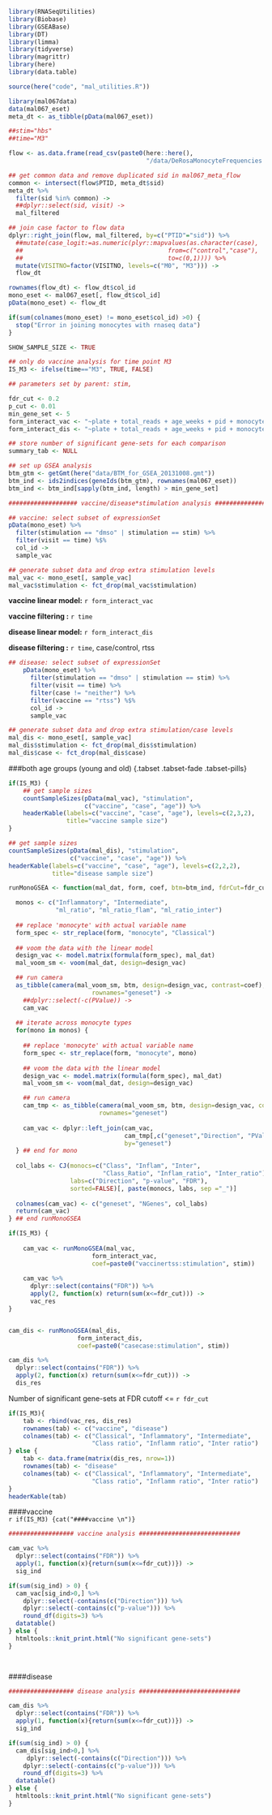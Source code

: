 

```r
library(RNASeqUtilities)
library(Biobase)
library(GSEABase)
library(DT)
library(limma)
library(tidyverse)
library(magrittr)
library(here)
library(data.table)

source(here("code", "mal_utilities.R"))
```

```r
library(mal067data)
data(mal067_eset)
meta_dt <- as_tibble(pData(mal067_eset))
```


```r

##stim="hbs"
##time="M3"

flow <- as.data.frame(read_csv(paste0(here::here(),
                                      "/data/DeRosaMonocyteFrequencies.csv")))

## get common data and remove duplicated sid in mal067_meta_flow
common <- intersect(flow$PTID, meta_dt$sid)
meta_dt %>%
  filter(sid %in% common) ->
  ##dplyr::select(sid, visit) -> 
  mal_filtered

## join case factor to flow data
dplyr::right_join(flow, mal_filtered, by=c("PTID"="sid")) %>%
  ##mutate(case_logit:=as.numeric(plyr::mapvalues(as.character(case),
  ##                                        from=c("control","case"), 
  ##                                        to=c(0,1)))) %>%
  mutate(VISITNO=factor(VISITNO, levels=c("M0", "M3"))) ->
  flow_dt

rownames(flow_dt) <- flow_dt$col_id
mono_eset <- mal067_eset[, flow_dt$col_id]
pData(mono_eset) <- flow_dt

if(sum(colnames(mono_eset) != mono_eset$col_id) >0) {
  stop("Error in joining monocytes with rnaseq data")
}

```

```r
SHOW_SAMPLE_SIZE <- TRUE

## only do vaccine analysis for time point M3
IS_M3 <- ifelse(time=="M3", TRUE, FALSE)

## parameters set by parent: stim, 

fdr_cut <- 0.2
p_cut <- 0.01
min_gene_set <- 5
form_interact_vac <- "~plate + total_reads + age_weeks + pid + monocyte + vaccine*stimulation"
form_interact_dis <- "~plate + total_reads + age_weeks + pid + monocyte + case*stimulation"

## store number of significant gene-sets for each comparison
summary_tab <- NULL
```

```r
## set up GSEA analysis
btm_gtm <- getGmt(here("data/BTM_for_GSEA_20131008.gmt"))
btm_ind <- ids2indices(geneIds(btm_gtm), rownames(mal067_eset))
btm_ind <- btm_ind[sapply(btm_ind, length) > min_gene_set]
```


```r
################### vaccine/disease*stimulation analysis ########################

## vaccine: select subset of expressionSet
pData(mono_eset) %>% 
  filter(stimulation == "dmso" | stimulation == stim) %>% 
  filter(visit == time) %$%
  col_id ->
  sample_vac

## generate subset data and drop extra stimulation levels
mal_vac <- mono_eset[, sample_vac] 
mal_vac$stimulation <- fct_drop(mal_vac$stimulation)

```

**vaccine linear model:** `r form_interact_vac`  
  
**vaccine filtering   :**  `r time`

**disease linear model:** `r form_interact_dis`   
  
**disease filtering   :** `r time`, case/control, rtss  

```r
## disease: select subset of expressionSet
    pData(mono_eset) %>% 
      filter(stimulation == "dmso" | stimulation == stim) %>% 
      filter(visit == time) %>%
      filter(case != "neither") %>%
      filter(vaccine == "rtss") %$%
      col_id ->
      sample_vac

## generate subset data and drop extra stimulation/case levels
mal_dis <- mono_eset[, sample_vac] 
mal_dis$stimulation <- fct_drop(mal_dis$stimulation)
mal_dis$case <- fct_drop(mal_dis$case)

```

###both age groups (young and old) {.tabset .tabset-fade .tabset-pills}

```r

if(IS_M3) {
    ## get sample sizes
    countSampleSizes(pData(mal_vac), "stimulation", 
                     c("vaccine", "case", "age")) %>%
    headerKable(labels=c("vaccine", "case", "age"), levels=c(2,3,2), 
                title="vaccine sample size")
}

## get sample sizes
countSampleSizes(pData(mal_dis), "stimulation", 
                 c("vaccine", "case", "age")) %>%
headerKable(labels=c("vaccine", "case", "age"), levels=c(2,2,2), 
            title="disease sample size")

```
  
```r

runMonoGSEA <- function(mal_dat, form, coef, btm=btm_ind, fdrCut=fdr_cut) {

  monos <- c("Inflammatory", "Intermediate", 
             "ml_ratio", "ml_ratio_flam", "ml_ratio_inter")
  
  ## replace 'monocyte' with actual variable name
  form_spec <- str_replace(form, "monocyte", "Classical")
  
  ## voom the data with the linear model
  design_vac <- model.matrix(formula(form_spec), mal_dat)
  mal_voom_sm <- voom(mal_dat, design=design_vac)

  ## run camera
  as_tibble(camera(mal_voom_sm, btm, design=design_vac, contrast=coef),
                       rownames="geneset") ->
    ##dplyr::select(-c(PValue)) ->
    cam_vac
  
  ## iterate across monocyte types
  for(mono in monos) {
    
    ## replace 'monocyte' with actual variable name
    form_spec <- str_replace(form, "monocyte", mono)
  
    ## voom the data with the linear model
    design_vac <- model.matrix(formula(form_spec), mal_dat)
    mal_voom_sm <- voom(mal_dat, design=design_vac)

    ## run camera
    cam_tmp <- as_tibble(camera(mal_voom_sm, btm, design=design_vac, contrast=coef),
                         rownames="geneset")
    
    cam_vac <- dplyr::left_join(cam_vac, 
                                cam_tmp[,c("geneset","Direction", "PValue", "FDR")],
                                by="geneset")
  } ## end for mono
  
  col_labs <- CJ(monocs=c("Class", "Inflam", "Inter",
                          "Class_Ratio", "Inflam_ratio", "Inter_ratio"), 
                 labs=c("Direction", "p-value", "FDR"),
                 sorted=FALSE)[, paste(monocs, labs, sep ="_")]
  
  colnames(cam_vac) <- c("geneset", "NGenes", col_labs)
  return(cam_vac)
} ## end runMonoGSEA

```
  
  
```r

if(IS_M3) {
    
    cam_vac <- runMonoGSEA(mal_vac, 
                       form_interact_vac,
                       coef=paste0("vaccinertss:stimulation", stim))
    
    cam_vac %>%
      dplyr::select(contains("FDR")) %>%
      apply(2, function(x) return(sum(x<=fdr_cut))) ->
      vac_res
}


cam_dis <- runMonoGSEA(mal_dis, 
                   form_interact_dis,
                   coef=paste0("casecase:stimulation", stim))

cam_dis %>%
  dplyr::select(contains("FDR")) %>%
  apply(2, function(x) return(sum(x<=fdr_cut))) ->
  dis_res

```
  
Number of significant gene-sets at FDR cutoff <= `r fdr_cut`  
  
```r

if(IS_M3){
    tab <- rbind(vac_res, dis_res)
    rownames(tab) <- c("vaccine", "disease")
    colnames(tab) <- c("Classical", "Inflammatory", "Intermediate",
                       "Class ratio", "Inflamm ratio", "Inter ratio")
} else {
    tab <- data.frame(matrix(dis_res, nrow=1))
    rownames(tab) <- "disease"
    colnames(tab) <- c("Classical", "Inflammatory", "Intermediate",
                       "Class ratio", "Inflamm ratio", "Inter ratio")
}
headerKable(tab)
```
  

####vaccine  
`r if(IS_M3) {cat("####vaccine \n")}` 
  
```r
################## vaccine analysis ############################

cam_vac %>%
  dplyr::select(contains("FDR")) %>%
  apply(1, function(x){return(sum(x<=fdr_cut))}) ->
  sig_ind

if(sum(sig_ind) > 0) {
  cam_vac[sig_ind>0,] %>%
    dplyr::select(-contains(c("Direction"))) %>%
    dplyr::select(-contains(c("p-value"))) %>%
    round_df(digits=3) %>%
  datatable()
} else {
  htmltools::knit_print.html("No significant gene-sets")
}

  

```

####disease  

```r

################## disease analysis ############################

cam_dis %>%
  dplyr::select(contains("FDR")) %>%
  apply(1, function(x){return(sum(x<=fdr_cut))}) ->
  sig_ind

if(sum(sig_ind) > 0) {
  cam_dis[sig_ind>0,] %>%
     dplyr::select(-contains(c("Direction"))) %>%
    dplyr::select(-contains(c("p-value"))) %>%
    round_df(digits=3) %>%
  datatable()
} else {
  htmltools::knit_print.html("No significant gene-sets")
}

```

